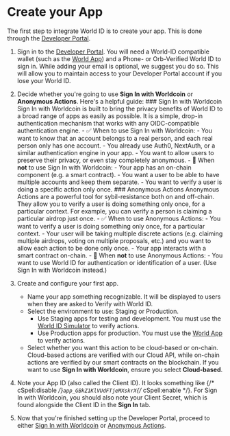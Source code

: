 # Create your App

The first step to integrate World ID is to create your app. This is done through the [Developer Portal](https://developer.worldcoin.org).

1. Sign in to the [Developer Portal](https://developer.worldcoin.org). You will need a World-ID compatible wallet (such as the [World App](https://worldcoin.org/download)) and a Phone- or Orb-Verified World ID to sign in.
    <Note>While adding your email is optional, we suggest you do so. This will allow you to maintain access to your Developer Portal account if you lose your World ID.</Note>

2. Decide whether you're going to use **Sign In with Worldcoin** or **Anonymous Actions**. Here's a helpful guide:
    <Tabs> 
        <TabItem label="Sign In with Worldcoin">
        ### Sign In with Worldcoin
        Sign In with Worldcoin is built to bring the privacy benefits of World ID to a broad range of apps as easily as possible. It is a simple, drop-in authentication mechanism that works with any OIDC-compatible authentication engine.
        - ✅ When to use Sign In with Worldcoin:
        - You want to know that an account belongs to a real person, and each real person only has one account.
        - You already use Auth0, NextAuth, or a similar authentication engine in your app.
        - You want to allow users to preserve their privacy, or even stay completely anonymous.
        - 🚫 When **not** to use Sign In with Worldcoin:
        - Your app has an on-chain component (e.g. a smart contract).
        - You want a user to be able to have multiple accounts and keep them separate.
        - You want to verify a user is doing a specific action only once.
        </TabItem>
        <TabItem label="Anonymous Actions">
        ### Anonymous Actions
        Anonymous Actions are a powerful tool for sybil-resistance both on and off-chain. They allow you to verify a user is doing something only once, for a particular context. For example, you can verify a person is claiming a particular airdrop just once.
        - ✅ When to use Anonymous Actions:
        - You want to verify a user is doing something only once, for a particular context.
        - Your user will be taking multiple discrete actions (e.g. claiming multiple airdrops, voting on multiple proposals, etc.) and you want to allow each action to be done only once.
        - Your app interacts with a smart contract on-chain.
        - 🚫 When **not** to use Anonymous Actions:
        - You want to use World ID for authentication or identification of a user. (Use Sign In with Worldcoin instead.)
        </TabItem>
    </Tabs>

2. Create and configure your first app.

	-	Name your app something recognizable. It will be displayed to users when they are asked to Verify with World ID.
	-   Select the environment to use: Staging or Production.
		- Use Staging apps for testing and development. You must use the [World ID Simulator](https://simulator.worldcoin.org) to verify actions.
		- Use Production apps for production. You must use the [World App](https://worldcoin.org/download) to verify actions.
	-   Select whether you want this action to be cloud-based or on-chain. Cloud-based actions are verified with our Cloud API, while on-chain actions are verified by our smart contracts on the blockchain.
        <Note>
            If you want to use **Sign In with Worldcoin**, ensure you select **Cloud-based**.
        </Note>

3. Note your App ID (also called the Client ID). It looks something like {/* cSpell:disable */}`app_GBkZ1KlVUdFTjeMXskrX`{/* cSpell:enable */}. For Sign In with Worldcoin, you should also note your Client Secret, which is found alongside the Client ID in the **Sign In** tab.

4. Now that you're finished setting up the Developer Portal, proceed to either [Sign In with Worldcoin](/quick-start/sign-in) or [Anonymous Actions](/quick-start/anonymous-actions).